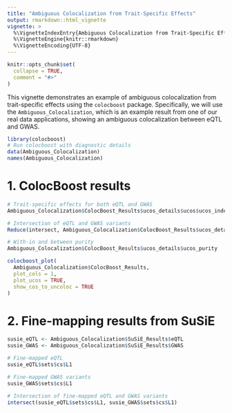```yaml
---
title: "Ambiguous Colocalization from Trait-Specific Effects"
output: rmarkdown::html_vignette
vignette: >
  %\VignetteIndexEntry{Ambiguous Colocalization from Trait-Specific Effects}
  %\VignetteEngine{knitr::rmarkdown}
  %\VignetteEncoding{UTF-8}
---
```


```r
knitr::opts_chunk$set(
  collapse = TRUE,
  comment = "#>"
)
```


This vignette demonstrates an example of ambiguous colocalization from trait-specific effects using the `colocboost` package. 
Specifically, we will use the `Ambiguous_Colocalization`, which is an example result from one of our real data applications, 
showing an ambiguous colocalization between eQTL and GWAS.


```r
library(colocboost)
# Run colocboost with diagnostic details
data(Ambiguous_Colocalization)
names(Ambiguous_Colocalization)
```

# 1. ColocBoost results


```r
# Trait-specific effects for both eQTL and GWAS
Ambiguous_Colocalization$ColocBoost_Results$ucos_details$ucos$ucos_index

# Intersection of eQTL and GWAS variants
Reduce(intersect, Ambiguous_Colocalization$ColocBoost_Results$ucos_details$ucos$ucos_index)

# With-in and between purity
Ambiguous_Colocalization$ColocBoost_Results$ucos_details$ucos_purity
```

```r
colocboost_plot(
  Ambiguous_Colocalization$ColocBoost_Results, 
  plot_cols = 1,
  plot_ucos = TRUE,
  show_cos_to_uncoloc = TRUE
)
```


# 2. Fine-mapping results from SuSiE

```r
susie_eQTL <- Ambiguous_Colocalization$SuSiE_Results$eQTL
susie_GWAS <- Ambiguous_Colocalization$SuSiE_Results$GWAS

# Fine-mapped eQTL
susie_eQTL$sets$cs$L1

# Fine-mapped GWAS variants
susie_GWAS$sets$cs$L1

# Intersection of fine-mapped eQTL and GWAS variants
intersect(susie_eQTL$sets$cs$L1, susie_GWAS$sets$cs$L1)
```

